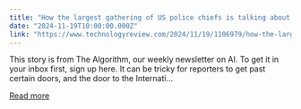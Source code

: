 ```yaml
---
title: "How the largest gathering of US police chiefs is talking about AI"
date: "2024-11-19T10:00:00.000Z"
link: "https://www.technologyreview.com/2024/11/19/1106979/how-the-largest-gathering-of-us-police-chiefs-is-talking-about-ai/"
---
```


This story is from The Algorithm, our weekly newsletter on AI. To get it in your inbox first,&#160;sign up here. It can be tricky for reporters to get past certain doors, and the door to the Internati...

[Read more](https://www.technologyreview.com/2024/11/19/1106979/how-the-largest-gathering-of-us-police-chiefs-is-talking-about-ai/)
